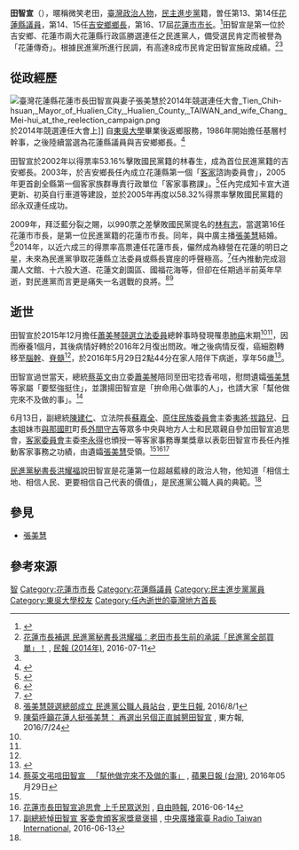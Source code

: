 {{Infobox officeholder 
<!-- 後方的編號最多可至 16 -->
| name         = 田智宣<br>Tien Chih-hsuan 
| image        = 2013 臺灣花蓮縣花蓮市市長田智宣 Tien Chih-hsuan, Mayor of Hualien City, Hualien County, TAIWAN.png
| office1      = 第13、14任[[花蓮縣議員|花蓮縣議員]]<br>（花蓮第四選區）
| term_start1  = 1994年3月1日
| term_end1    = 2002年3月1日
| predecessor1 = 
| successor1   =  
| office2      = [[吉安鄉|吉安鄉]]第14-15任[[乡长|乡长]]
| term_start2  = 2002年3月1日
| term_end2    = 2010年3月1日
| predecessor2 = 徐松海
| successor2   = 黃馨
| office3      = [[花蓮市|花蓮市]]第16-17屆[[市长|市长]]
| term_start3  = 2010年3月1日
| term_end3    = {{box|2016年5月29日}}
| predecessor3 = [[蔡啟塔|蔡啟塔]]
| successor3   = [[周傑民|周傑民]]（代理）<br/>[[魏嘉賢|魏嘉賢]]（正任） 
| date of birth = {{Birth date|1960|04|06|df=y}}<ref>{{Cite web|url=http://k.olc.tw/elections/candidates/view/5406a617-7a3c-472b-a9e1-15b8acb5b862|title=2014-11 鄉鎮市長 花蓮縣 花蓮市 候選人 田智宣|publisher=選舉黃頁|accessdate=2016-05-30|archive-date=2016-05-31|archive-url=https://web.archive.org/web/20160531164914/http://k.olc.tw/elections/candidates/view/5406a617-7a3c-472b-a9e1-15b8acb5b862|dead-url=no}}</ref>
| date of death = {{Death date and age|2016|05|29|1960|04|06|df=y}}<ref>{{Cite web|url=http://www.cna.com.tw/news/firstnews/201605295006-1.aspx|title=花蓮市長田智宣凌晨病逝 享年56歲|publisher=[[中央通訊社|中央通訊社]]|date=2015-05-29|accessdate=2016-05-30|archive-date=2016-05-30|archive-url=https://web.archive.org/web/20160530050739/http://www.cna.com.tw/news/firstnews/201605295006-1.aspx|dead-url=no}}</ref>
| place of birth =
| place of death = {{TWN}}[[花蓮縣|花蓮縣]][[吉安鄉|吉安鄉]]<ref name='udn-510'>{{Cite web|url=http://udn.com/news/story/6656/1727510|title=首位民進黨籍市長 田智宣癌逝|author=徐庭揚|publisher=[[聯合報|聯合新聞網]]|date=2015-05-29|accessdate=2016-05-30|archive-date=2016-05-29|archive-url=https://web.archive.org/web/20160529205252/http://udn.com/news/story/6656/1727510|dead-url=no}}</ref>
| profession =
| now = 
| party = {{DPP}}
| period = 
| nationality = {{ROC}}
| residence =
| spouse = {{marriage|[[張美慧|張美慧]]|2010-07-16}}<ref name='scu-am'/>
| relatives = 
| children = 
| signature = 
| educate = 
| alma_mater = [[東吳大學|東吳大學]]歷史系<ref name='scu-am'>{{Cite web|url=http://webbuilder.scu.edu.tw/builder/news.php?web=132&pid=3797&news=099P010682|title=恭喜花蓮市長田智宣學長完成終身大事！|publisher=東吳大學校友服務組|date=2010-08-09|accessdate=2016-05-30|deadurl=yes|archiveurl=https://web.archive.org/web/20170305004146/http://webbuilder.scu.edu.tw/builder/news.php?web=132&pid=3797&news=099P010682|archivedate=2017-03-05}}</ref>
}}

'''田智宣'''（{{bd|1960年|4月6日|2016年|5月29日}}），暱稱微笑老田，[[臺灣|臺灣]][[政治人物|政治人物]]，[[民主進步黨|民主進步黨]]籍，曽任第13、第14任[[花蓮縣議員|花蓮縣議員]]，第14、15任[[吉安鄉|吉安鄉鄉長]]，第16、17屆[[花蓮市|花蓮市]][[市长|市长]]。<ref name='ct-206407'>{{Cite web|url=http://www.chinatimes.com/realtimenews/20160529001501-260407|title=花蓮市長田智宣病逝 蔡英文下午弔唁|publisher=[[中國時報|中時電子報]]|date=2016-05-29|accessdate=2016-05-30|archive-date=2016-05-30|archive-url=https://web.archive.org/web/20160530012002/http://www.chinatimes.com/realtimenews/20160529001501-260407|dead-url=no}}</ref>田智宣是第一位於吉安鄉、花蓮市兩大花蓮縣行政區勝選連任之民進黨人，備受選民肯定而被譽為「花蓮傳奇」。根據民進黨所進行民調，有高達8成市民肯定田智宣施政成績。<ref>[http://www.peoplenews.tw/news/68b57e5f-88ee-42dd-80b9-a4a1b6e3fdce 花蓮市長補選 民進黨秘書長洪耀福：老田市長生前的承諾「民進黨全部買單」！] {{Wayback|url=http://www.peoplenews.tw/news/68b57e5f-88ee-42dd-80b9-a4a1b6e3fdce |date=20160913153711 }}, [[民報_(2014年)|民報 (2014年)]], 2016-07-11</ref><ref name="花蓮傳奇"/>

== 從政經歷 ==
[[File:臺灣花蓮縣花蓮市長田智宣與妻子張美慧於2014年競選連任大會_Tien_Chih-hsuan,_Mayor_of_Hualien_City,_Hualien_County,_TAIWAN_and_wife_Chang_Mei-hui_at_the_reelection_campaign.png|thumb]]於2014年競選連任大會上]]
自[[東吳大學|東吳大學]]畢業後返鄉服務，1986年開始擔任基層村幹事，之後陸續當選為花蓮縣議員與吉安鄉鄉長。<ref>{{Cite news|url=http://news.cts.com.tw/cts/politics/201605/201605301757042.html#.V4hge5Mnuko|title=田智宣逝世 立委讚:「花蓮傳奇人物」|last=陳|first=詩璧|date=2016-05-30|work=中華電視公司|accessdate=2016-07-15|archive-date=2016-07-03|archive-url=https://web.archive.org/web/20160703202055/http://news.cts.com.tw/cts/politics/201605/201605301757042.html#.V4hge5Mnuko|dead-url=no}}</ref>

田智宣於2002年以得票率53.16%擊敗國民黨籍的林春生，成為首位民進黨籍的吉安鄉長。2003年，於吉安鄉長任內成立花蓮縣第一個「[[客家裔臺灣人|客家]]諮詢委員會」，2005年更首創全縣第一個客家族群專責行政單位「客家事務課」。<ref name="花蓮傳奇">{{Cite news|url=http://news.ltn.com.tw/news/politics/breakingnews/1727735|title=「花蓮傳奇」殞落 田智宣追思會副總統親臨|last=王|first=錦義|date=2016-06-13|work=自由時報|accessdate=2016-07-15|archive-date=2016-06-16|archive-url=https://web.archive.org/web/20160616050709/http://news.ltn.com.tw/news/politics/breakingnews/1727735|dead-url=no}}</ref>任內完成知卡宣大道更新、初英自行車道等建設，並於2005年再度以58.32%得票率擊敗國民黨籍的邱永双連任成功。

2009年，拜泛藍分裂之賜，以990票之差擊敗國民黨提名的[[林有志|林有志]]，當選第16任花蓮市市長，是第一位民進黨籍的花蓮市市長。同年，與中廣主播[[張美慧|張美慧]]結婚。<ref>{{Cite news|url=http://www.appledaily.com.tw/appledaily/article/headline/20100717/32668080/|title=花蓮萬人見證 市長娶主播 喜宴900桌|last=|first=|date=2010-07-17|work=蘋果日報|accessdate=2016-07-15|archive-date=2016-07-04|archive-url=https://web.archive.org/web/20160704091612/http://www.appledaily.com.tw/appledaily/article/headline/20100717/32668080|dead-url=no}}</ref>2014年，以近六成三的得票率高票連任花蓮市長，儼然成為綠營在花蓮的明日之星，未來為民進黨爭取花蓮縣立法委員或縣長寶座的呼聲極高。<ref>{{Cite news|url=http://eastnews.tw/index.php?option=com_content&view=article&id=44253:2014-11-29-17-39-27&catid=3:political-economics&Itemid=40|title=田智宣執政獲肯定 選民教訓國民黨|last=|first=|date=2014-11-30|work=東方報|accessdate=2017-07-15|archive-url=https://web.archive.org/web/20170305005316/http://eastnews.tw/index.php?option=com_content&view=article&id=44253:2014-11-29-17-39-27&catid=3:political-economics&Itemid=40|archive-date=2017-03-05|dead-url=yes}}</ref>任內推動完成洄瀾人文館、十六股大道、花蓮文創園區、國福花海等，但卻在任期過半前英年早逝，對民進黨而言更是痛失一名選戰的良將。<ref>[http://www.ksnews.com.tw/index.php/news/detail/871141 張美慧競選總部成立 民進黨公職人員站台] {{Wayback|url=http://www.ksnews.com.tw/index.php/news/detail/871141 |date=20160918111141 }}, [[更生日報|更生日報]], 2016/8/1</ref><ref>[http://eastnews.tw/index.php?option=com_content&view=article&id=64807:2016-07-24-01-46-08&catid=1:headline&Itemid=63 陳菊呼籲花蓮人挺張美慧： 再選出另個正直誠懇田智宣] {{Wayback|url=http://eastnews.tw/index.php?option=com_content&view=article&id=64807:2016-07-24-01-46-08&catid=1:headline&Itemid=63 |date=20160819031139 }}, 東方報, 2016/7/24</ref>

== 逝世 ==
田智宣於2015年12月擔任[[蕭美琴|蕭美琴]][[2016年中華民國立法委員選舉|競選立法委員]]總幹事時發現罹患[[肺癌|肺癌]]末期<ref name="ct-206407" /><ref name="udn-510" />，因而療養1個月，其後病情好轉於2016年2月復出問政。唯之後病情反復，癌細胞轉移至[[腦幹|腦幹]]、[[脊髓|脊髓]]<ref name="udn-510" />，於2016年5月29日2點44分在家人陪伴下病逝，享年56歲<ref name="還想回去上班">{{Cite web|url=http://news.ltn.com.tw/news/life/breakingnews/1711938|title=病逝未交代遺言 花蓮市長田智宣「還想回去上班」|publisher=自由時報|author=孟璟|date=2016-05-29|accessdate=2016-05-30|archive-date=2016-05-30|archive-url=https://web.archive.org/web/20160530132200/http://news.ltn.com.tw/news/life/breakingnews/1711938|dead-url=no}}</ref>。

田智宣過世當天，總統[[蔡英文|蔡英文]]由立委[[蕭美琴|蕭美琴]]陪同至田宅捻香弔唁，慰問遺孀[[張美慧|張美慧]]等家屬「要堅強挺住」，並讚揚田智宣是「拚命用心做事的人」，也請大家「幫他做完來不及做的事」。<ref>[http://www.appledaily.com.tw/realtimenews/article/new/20160529/873282/ 蔡英文弔唁田智宣 　「幫他做完來不及做的事」] {{Wayback|url=http://www.appledaily.com.tw/realtimenews/article/new/20160529/873282/ |date=20160530131450 }}, [[蘋果日報_(台灣)|蘋果日報 (台灣)]], 2016年05月29日</ref>

6月13日，副總統[[陳建仁|陳建仁]]、立法院長[[蘇嘉全|蘇嘉全]]、[[原住民族委員會|原住民族委員會]]主委[[夷將·拔路兒|夷將·拔路兒]]、[[日本|日本]]姐妹市[[與那國町|與那國町]]町長[[外間守吉|外間守吉]]等眾多中央與地方人士和民眾親自參加田智宣追思會，[[客家委員會|客家委員會]]主委[[李永得|李永得]]也頒授一等客家事務專業獎章以表彰田智宣市長任內推動客家事務之功績，由遺孀[[張美慧|張美慧]]受領。<ref name="花蓮傳奇"/><ref>[http://news.ltn.com.tw/news/local/paper/1000225 花蓮市長田智宣追思會 上千民眾送別] {{Wayback|url=http://news.ltn.com.tw/news/local/paper/1000225 |date=20160816134812 }}, [[自由時報|自由時報]], 2016-06-14</ref><ref>[http://news.rti.org.tw/news/detail/?recordId=275962 副總統悼田智宣 客委會頒客家獎章褒揚] {{Wayback|url=http://news.rti.org.tw/news/detail/?recordId=275962 |date=20160821194725 }}, [[中央廣播電臺_Radio_Taiwan_International|中央廣播電臺 Radio Taiwan International]], 2016-06-13</ref>

[[民進黨秘書長|民進黨秘書長]][[洪耀福|洪耀福]]說田智宣是花蓮第一位超越藍綠的政治人物，他知道「相信土地、相信人民、更要相信自己代表的價值」，是民進黨公職人員的典範。<ref name="還想回去上班"/>

== 參見 == 
*[[張美慧|張美慧]]

== 參考來源 ==
{{reflist|2}}
{{DEFAULTSORT:T田}}
[[Category:田姓|智]]
[[Category:花蓮市市長|Category:花蓮市市長]]
[[Category:花蓮縣議員|Category:花蓮縣議員]]
[[Category:民主進步黨黨員|Category:民主進步黨黨員]]
[[Category:東吳大學校友|Category:東吳大學校友]]
[[Category:任內逝世的臺灣地方首長|Category:任內逝世的臺灣地方首長]]